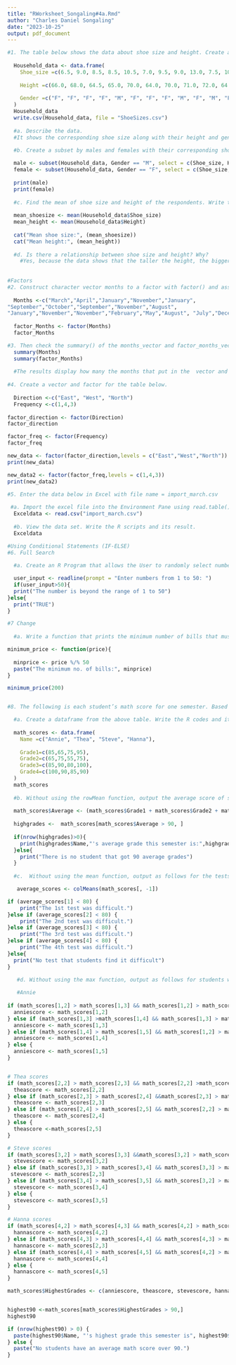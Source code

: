 ```yaml
---
title: "RWorksheet_Songaling#4a.Rmd"
author: "Charles Daniel Songaling"
date: "2023-10-25"
output: pdf_document
---
```



```r
#1. The table below shows the data about shoe size and height. Create a data frame.
  
  Household_data <- data.frame(
    Shoe_size =c(6.5, 9.0, 8.5, 8.5, 10.5, 7.0, 9.5, 9.0, 13.0, 7.5, 10.5, 8.5, 12.0, 10.5, 13.0, 11.5, 8.5, 5.0, 10.0, 6.5, 7.5, 8.5, 10.5, 8.5, 10.5, 11.0, 9.0, 13.0),
    
    Height =c(66.0, 68.0, 64.5, 65.0, 70.0, 64.0, 70.0, 71.0, 72.0, 64.0, 74.5, 67.0, 71.0, 71.0, 77.0, 72.0, 59.0, 62.0, 72.0, 66.0, 64.0, 67.0, 73.0, 69.0, 72.0, 70.0, 69.0, 70.0),
    
    Gender =c("F", "F", "F", "F", "M", "F", "F", "F", "M", "F", "M", "F", "M", "M", "M", "M", "F", "F", "M", "F", "F", "M", "M", "F", "M", "M", "M", "M")
  )
  Household_data
  write.csv(Household_data, file = "ShoeSizes.csv")
  
  #a. Describe the data.
  #It shows the corresponding shoe size along with their height and gender. It also shows that most males have bigger shoe sizes than females

  #b. Create a subset by males and females with their corresponding shoe size and height. What its result? Show the R scripts.
  
  male <- subset(Household_data, Gender == "M", select = c(Shoe_size, Height))
  female <- subset(Household_data, Gender == "F", select = c(Shoe_size, Height))
   
  print(male)
  print(female)
  
  #c. Find the mean of shoe size and height of the respondents. Write the R scripts and its result.
  
  mean_shoesize <- mean(Household_data$Shoe_size)
  mean_height <- mean(Household_data$Height)
  
  cat("Mean shoe size:", (mean_shoesize))
  cat("Mean height:", (mean_height))
  
  #d. Is there a relationship between shoe size and height? Why?
    #Yes, because the data shows that the taller the height, the bigger the shoe size.
  
  
#Factors
#2. Construct character vector months to a factor with factor() and assign the result to factor_months_vector. Print out factor_months_vector and assert that R prints out the factor levels below the actual values.
  
  Months <-c("March","April","January","November","January",
"September","October","September","November","August",
"January","November","November","February","May","August", "July","December","August","August","September","November","February", "April")
  
  factor_Months <- factor(Months)
  factor_Months

#3. Then check the summary() of the months_vector and factor_months_vector. | Interpret the results of both vectors. Are they both equally useful in this case?
  summary(Months)
  summary(factor_Months)
  
  #The results display how many the months that put in the  vector and display how many of the same months in the vector. It also displays their data type.
  
#4. Create a vector and factor for the table below.
  
  Direction <-c("East", "West", "North")
  Frequency <-c(1,4,3)
  
factor_direction <- factor(Direction)
factor_direction

factor_freq <- factor(Frequency)
factor_freq

new_data <- factor(factor_direction,levels = c("East","West","North"))
print(new_data)

new_data2 <- factor(factor_freq,levels = c(1,4,3))
print(new_data2)

#5. Enter the data below in Excel with file name = import_march.csv
  
 #a. Import the excel file into the Environment Pane using read.table() function. Write the code.
  Exceldata <- read.csv("import_march.csv")
  
  #b. View the data set. Write the R scripts and its result.
  Exceldata

#Using Conditional Statements (IF-ELSE)
#6. Full Search
  
  #a. Create an R Program that allows the User to randomly select numbers from 1 to 50.Then display the chosen number. If the number is beyond the range of the selected choice,it will have to display a string “The number selected is beyond the range of 1 to 50”. If number 20 is inputted by the User, it will have to display “TRUE”, otherwise display the input number.

  user_input <- readline(prompt = "Enter numbers from 1 to 50: ")
  if(user_input>50){
  print("The number is beyond the range of 1 to 50")
}else{
  print("TRUE")
}

#7 Change
  
  #a. Write a function that prints the minimum number of bills that must be paid, given the price of the snack.Input: Price of snack (a random number divisible by 50) Output: Minimum number of bills needed to purchase a snack.

minimum_price <- function(price){
  
  minprice <- price %/% 50
  paste("The minimum no. of bills:", minprice)
}

minimum_price(200)


#8. The following is each student’s math score for one semester. Based on this, answer the following questions.

  #a. Create a dataframe from the above table. Write the R codes and its output.
  
  math_scores <- data.frame(
    Name =c("Annie", "Thea", "Steve", "Hanna"),
    
    Grade1=c(85,65,75,95),
    Grade2=c(65,75,55,75),
    Grade3=c(85,90,80,100),
    Grade4=c(100,90,85,90)
  )
  math_scores
  
  #b. Without using the rowMean function, output the average score of students whose average math score over 90 points during the semester. write R code and its output.Example Output: Annie’s average grade this semester is 88.75.
  
  math_scores$Average <- (math_scores$Grade1 + math_scores$Grade2 + math_scores$Grade3 + math_scores$Grade4) / 4
  
  highgrades <-  math_scores[math_scores$Average > 90, ]
  
  if(nrow(highgrades)>0){
    print(highgrades$Name,"'s average grade this semester is:",highgrades)
  }else{
    print("There is no student that got 90 average grades")
  }
  
  #c.  Without using the mean function, output as follows for the tests in which the average score was less than 80 out of 4 tests. Example output: The nth test was difficult.

   average_scores <- colMeans(math_scores[, -1]) 

if (average_scores[1] < 80) {
    print("The 1st test was difficult.")
}else if (average_scores[2] < 80) {
    print("The 2nd test was difficult.")
}else if (average_scores[3] < 80) {
    print("The 3rd test was difficult.")
}else if (average_scores[4] < 80) {
    print("The 4th test was difficult.")
}else{
  print("No test that students find it difficult")
}

   #d. Without using the max function, output as follows for students whose highest score for a semester exceeds 90 points. Example Output: Annie’s highest grade this semester is 95.
   
   #Annie
 
if (math_scores[1,2] > math_scores[1,3] && math_scores[1,2] > math_scores[1,4] && math_scores[1,2] > math_scores[1,5]) {
  anniescore <- math_scores[1,2]
} else if (math_scores[1,3] >math_scores[1,4] && math_scores[1,3] > math_scores[1,5]) {
  anniescore <- math_scores[1,3]
} else if (math_scores[1,4] > math_scores[1,5] && math_scores[1,2] > math_scores[1,5]) {
  anniescore <- math_scores[1,4]
} else {
  anniescore <- math_scores[1,5]
}


# Thea scores
if (math_scores[2,2] > math_scores[2,3] && math_scores[2,2] >math_scores[2,4] && math_scores[2,2] > math_scores[2,5]) {
  theascore <- math_scores[2,2]
} else if (math_scores[2,3] > math_scores[2,4] &&math_scores[2,3] > math_scores[2,5]) {
  theascore <- math_scores[2,3]
} else if (math_scores[2,4] > math_scores[2,5] && math_scores[2,2] > math_scores[2,5]) {
  theascore <- math_scores[2,4]
} else {
  theascore <-math_scores[2,5]
}

# Steve scores
if (math_scores[3,2] > math_scores[3,3] &&math_scores[3,2] > math_scores[3,4] && math_scores[3,2] >math_scores[3,5]) {
  stevescore <- math_scores[3,2]
} else if (math_scores[3,3] > math_scores[3,4] && math_scores[3,3] > math_scores[3,5]) {
 stevescore <- math_scores[2,3]
} else if (math_scores[3,4] > math_scores[3,5] && math_scores[3,2] > math_scores[3,5]) {
  stevescore <- math_scores[3,4]
} else {
  stevescore <- math_scores[3,5]
}

# Hanna scores
if (math_scores[4,2] > math_scores[4,3] && math_scores[4,2] > math_scores[4,4] && math_scores[4,2] > math_scores[4,5]) {
  hannascore <- math_scores[4,2]
} else if (math_scores[4,3] > math_scores[4,4] && math_scores[4,3] > math_scores[4,5]) {
  hannascore <- math_scores[2,3]
} else if (math_scores[4,4] > math_scores[4,5] && math_scores[4,2] > math_scores[4,5]) {
  hannascore <- math_scores[4,4]
} else {
  hannascore <- math_scores[4,5]
}

math_scores$HighestGrades <- c(anniescore, theascore, stevescore, hannascore)


highest90 <-math_scores[math_scores$HighestGrades > 90,]
highest90

if (nrow(highest90) > 0) {
  paste(highest90$Name, "'s highest grade this semester is", highest90$HighestGrade)
} else {
  paste("No students have an average math score over 90.")
}
```